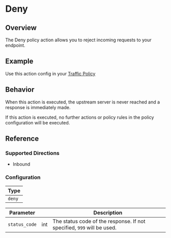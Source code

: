 
# Deny

## Overview

The Deny policy action allows you to reject incoming requests to your endpoint.

## Example

Use this action config in your [Traffic Policy](/docs/http/traffic-policy/index.mdx)

<ExampleHTTP />

## Behavior

When this action is executed, the upstream server is never reached and a response is immediately made.

If this action is executed, no further actions or policy rules in the policy configuration will be executed.

## Reference

### Supported Directions

- Inbound

### Configuration

| Type   |
| ------ |
| `deny` |

| Parameter     | &nbsp; | Description                                                            |
| ------------- | ------ | ---------------------------------------------------------------------- |
| `status_code` | int    | The status code of the response. If not specified, `999` will be used. |
